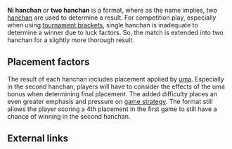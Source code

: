 '''Ni hanchan''' or '''two hanchan''' is a format, where as the name implies, two [[hanchan]] are used to determine a result.  For competition play, especially when using [[Tournament|tournament brackets]], single hanchan is inadequate to determine a winner due to luck factors.  So, the match is extended into two hanchan for a slightly more thorough result.

== Placement factors ==
The result of each hanchan includes placement applied by [[uma]].  Especially in the second hanchan, players will have to consider the effects of the uma bonus when determining final placement.  The added difficulty places an even greater emphasis and pressure on [[strategy|game strategy]].  The format still allows the player scoring a 4th placement in the first game to still have a chance of winning in the second hanchan.

== External links ==